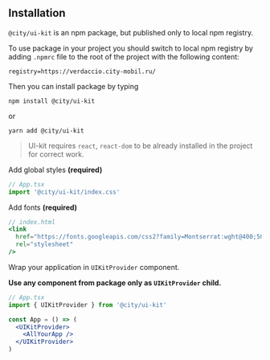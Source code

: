 
<Meta title="Installation/Installation ui-kit" component={null} />

## Installation
`@city/ui-kit` is an npm package, but published only to local npm registry.

To use package in your project you should switch to local npm registry by adding `.npmrc` file to the root of the project with the following content:
```
registry=https://verdaccio.city-mobil.ru/
```

Then you can install package by typing
```shell script
npm install @city/ui-kit
```
or
```shell script
yarn add @city/ui-kit
```

> UI-kit requires `react`, `react-dom` to be already installed in the project for correct work.

Add global styles **(required)**
```jsx
// App.tsx
import '@city/ui-kit/index.css'
```
Add fonts **(required)**
```jsx
// index.html
<link
  href="https://fonts.googleapis.com/css2?family=Montserrat:wght@400;500;600;700&family=Roboto:wght@400;500;700&display=swap"
  rel="stylesheet"
/>
```

Wrap your application in `UIKitProvider` component.

**Use any component from package only as `UIKitProvider` child.**
```jsx
// App.tsx
import { UIKitProvider } from '@city/ui-kit'

const App = () => (
  <UIKitProvider>
    <AllYourApp />
  </UIKitProvider>
)
```
